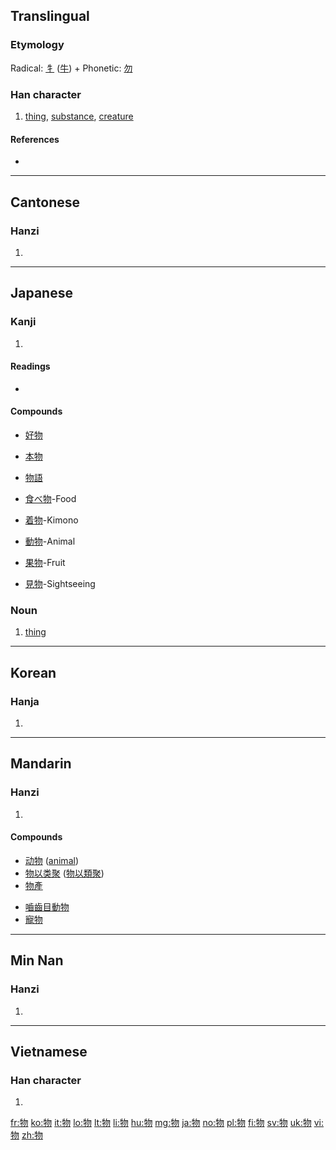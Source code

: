 ==Translingual==
{{Han stroke|[[Image:物-bw.png|250px]]}}

===Etymology===
Radical: [[牜]] ([[牛]]) + Phonetic: [[勿]]

===Han character===
{{Han char|rn=93|rad=牛|as=04|sn=8|four=2752<sub>0</sub>|canj=竹手心竹竹 (HQPHH)|ids=⿰[[牜]][[勿]]}}

# [[thing]], [[substance]], [[creature]]

====References====
* {{Han ref|kx=0699.090|dkj=19959|dj=1111.090|hdz=31805.030|uh=7269|ud=29289|bh=AAAB|bd=43691}}

----

==Cantonese==

===Hanzi===
{{yue-hanzi|jyut=|y=mat6}}

# {{defn|Cantonese}}

----

==Japanese==

===Kanji===
{{ja-kanji|grade=3|rs=牛04}}

# {{defn|Japanese}}

====Readings====
* {{ja-readings|on=[[ぶつ]] ([[butsu]]), [[もつ]] ([[motsu]])|kun=[[もの]] ([[mono]])}}

====Compounds====
{{top4}}
* [[好物]]

* [[本物]]

* [[物語]]

* [[食べ物]]-Food

* [[着物]]-Kimono

* [[動物]]-Animal

* [[果物]]-Fruit

* [[見物]]-Sightseeing


{{bottom}}

===Noun===
{{ja-noun|k|hira=もの|rom=mono}}

# [[thing]]

----

==Korean==

===Hanja===
{{ko-hanja|hangeul=물|rv=mul|mr=mul|y=mul|eumhun=물건|ehrv=mulgeon|ehmr=mulgŏn|ehy=mwulken}}

# {{defn|Korean}}

----

==Mandarin==

===Hanzi===
{{cmn-hanzi|pin=[[wù]] ([[wu4]])|wg=wu<sup>4</sup>}}

# {{defn|Mandarin}}

====Compounds====
{{top2}}
* [[动物]] ([[animal]])
* [[物以类聚]] ([[物以類聚]])
* [[物產]]
{{mid2}}
* [[嚙齒目動物]]
*[[寵物]]

{{bottom}}

----

==Min Nan==

===Hanzi===
{{nan-hanzi|poj=bu̍t (but<sup>8</sup>), mn̍g (mng<sup>8</sup>), mi̍h (mih<sup>8</sup>)}}

# {{defn|Min Nan}}

----

==Vietnamese==

===Han character===
{{vi-hantu|vật}}

# {{defn|Vietnamese}}

[[fr:物]]
[[ko:物]]
[[it:物]]
[[lo:物]]
[[lt:物]]
[[li:物]]
[[hu:物]]
[[mg:物]]
[[ja:物]]
[[no:物]]
[[pl:物]]
[[fi:物]]
[[sv:物]]
[[uk:物]]
[[vi:物]]
[[zh:物]]